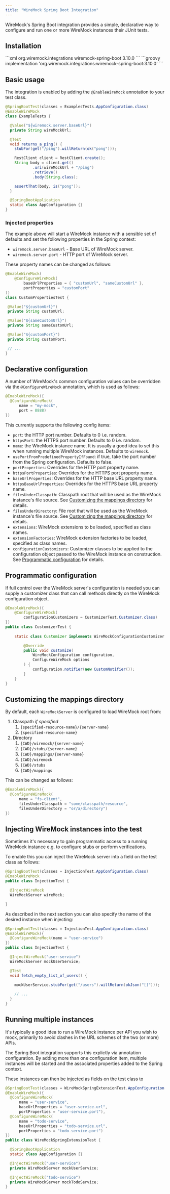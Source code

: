 ```yaml
---
title: "WireMock Spring Boot Integration"
---
```



WireMock's Spring Boot integration provides a simple, declarative way to configure and run one or more WireMock instances their JUnit tests.

## Installation

<Tabs>
<TabItem label="Maven">
```xml
<dependency>
    <groupId>org.wiremock.integrations</groupId>
    <artifactId>wiremock-spring-boot</artifactId>
    <version>3.10.0</version>
</dependency>
```

</TabItem>
<TabItem label="Gradle Groovy">
```groovy
implementation 'org.wiremock.integrations:wiremock-spring-boot:3.10.0'
```
</TabItem>
</Tabs>

## Basic usage

The integration is enabled by adding the `@EnableWireMock` annotation to your test class.

```java
@SpringBootTest(classes = ExamplesTests.AppConfiguration.class)
@EnableWireMock
class ExampleTests {

  @Value("${wiremock.server.baseUrl}")
  private String wireMockUrl;

  @Test
  void returns_a_ping() {
    stubFor(get("/ping").willReturn(ok("pong")));

    RestClient client = RestClient.create();
    String body = client.get()
            .uri(wireMockUrl + "/ping")
            .retrieve()
            .body(String.class);

    assertThat(body, is("pong"));
  }

  @SpringBootApplication
  static class AppConfiguration {}
}
```

### Injected properties

The example above will start a WireMock instance with a sensible set of defaults and set the following properties in the Spring context:

- `wiremock.server.baseUrl` - Base URL of WireMock server.
- `wiremock.server.port` - HTTP port of WireMock server.

These property names can be changed as follows:

```java
@EnableWireMock(
    @ConfigureWireMock(
        baseUrlProperties = { "customUrl", "sameCustomUrl" },
        portProperties = "customPort"
))
class CustomPropertiesTest {

 @Value("${customUrl}")
 private String customUrl;

 @Value("${sameCustomUrl}")
 private String sameCustomUrl;

 @Value("${customPort}")
 private String customPort;

 // ...
}
```


## Declarative configuration
A number of WireMock's common configuration values can be overridden via the `@ConfigureWireMock` annotation, which is used as follows:

```java
@EnableWireMock({
  @ConfigureWireMock(
      name = "my-mock",
      port = 8888)
})
```

This currently supports the following config items:

* `port`: the HTTP port number. Defaults to 0 i.e. random.
* `httpsPort`: the HTTPS port number. Defaults to 0 i.e. random.
* `name`: the WireMock instance name. It is usually a good idea to set this when running multiple WireMock instances. Defaults to `wiremock`.
* `usePortFromPredefinedPropertyIfFound`: if true, take the port number from the Spring configuration. Defaults to false.
* `portProperties`: Overrides for the HTTP port property name.
* `httpsPortProperties`: Overrides for the HTTPS port property name.
* `baseUrlProperties`: Overrides for the HTTP base URL property name.
* `httpsBaseUrlProperties`: Overrides for the HTTPS base URL property name.
* `filesUnderClasspath`: Classpath root that will be used as the WireMock instance's file source. See [Customizing the mappings directory](#customizing-the-mappings-directory) for details.
* `filesUnderDirectory`: File root that will be used as the WireMock instance's file source. See [Customizing the mappings directory](#customizing-the-mappings-directory) for details.
* `extensions`: WireMock extensions to be loaded, specified as class names.
* `extensionFactories`: WireMock extension factories to be loaded, specified as class names.
* `configurationCustomizers`: Customizer classes to be applied to the configuration object passed to the WireMock instance on construction. See [Programmatic configuration](#programmatic-configuration) for details.



## Programmatic configuration
If full control over the WireMock server's configuration is needed you can supply a customizer class that can call methods directly on the
WireMock configuration object.

```java
@EnableWireMock({
    @ConfigureWireMock(
        configurationCustomizers = CustomizerTest.Customizer.class)
})
public class CustomizerTest {
    
    static class Customizer implements WireMockConfigurationCustomizer {

        @Override
        public void customize(
            WireMockConfiguration configuration,
            ConfigureWireMock options
        ) {
            configuration.notifier(new CustomNotifier());
        }
    }
}
```



## Customizing the mappings directory
By default, each `WireMockServer` is configured to load WireMock root from:

1. Classpath *if specified*
   1. `{specified-resource-name}/{server-name}`
   2. `{specified-resource-name}`
2. Directory
   1. `{CWD}/wiremock/{server-name}`
   2. `{CWD}/stubs/{server-name}`
   3. `{CWD}/mappings/{server-name}`
   4. `{CWD}/wiremock`
   5. `{CWD}/stubs`
   6. `{CWD}/mappings`

This can be changed as follows:

```java
@EnableWireMock({
  @ConfigureWireMock(
      name = "fs-client",
      filesUnderClasspath = "some/classpath/resource",
      filesUnderDirectory = "or/a/directory")
})
```

## Injecting WireMock instances into the test
Sometimes it's necessary to gain programmatic access to a running WireMock instance e.g. to configure stubs or perform verifications.

To enable this you can inject the WireMock server into a field on the test class as follows:

```java
@SpringBootTest(classes = InjectionTest.AppConfiguration.class)
@EnableWireMock
public class InjectionTest {

  @InjectWireMock
  WireMockServer wireMock;

}
```

As described in the next section you can also specify the name of the desired instance when injecting:

```java
@SpringBootTest(classes = InjectionTest.AppConfiguration.class)
@EnableWireMock({
  @ConfigureWireMock(name = "user-service")
})
public class InjectionTest {

  @InjectWireMock("user-service")
  WireMockServer mockUserService;

  @Test
  void fetch_empty_list_of_users() {
    
    mockUserService.stubFor(get("/users").willReturn(okJson("[]")));

    // ...
  }
}
```

## Running multiple instances
It's typically a good idea to run a WireMock instance per API you wish to mock, primarily to avoid clashes in the URL schemes of the two (or more) APIs.

The Spring Boot integration supports this explictly via annotation configuration. By adding more than one configuration item, multiple instances will be
started and the associated properties added to the Spring context.

These instances can then be injected as fields on the test class to 


```java
@SpringBootTest(classes = WireMockSpringExtensionTest.AppConfiguration.class)
@EnableWireMock({
  @ConfigureWireMock(
      name = "user-service",
      baseUrlProperties = "user-service.url",
      portProperties = "user-service.port"),
  @ConfigureWireMock(
      name = "todo-service",
      baseUrlProperties = "todo-service.url",
      portProperties = "todo-service.port")
})
public class WireMockSpringExtensionTest {

  @SpringBootApplication
  static class AppConfiguration {}

  @InjectWireMock("user-service")
  private WireMockServer mockUserService;

  @InjectWireMock("todo-service")
  private WireMockServer mockTodoService;
}
```
